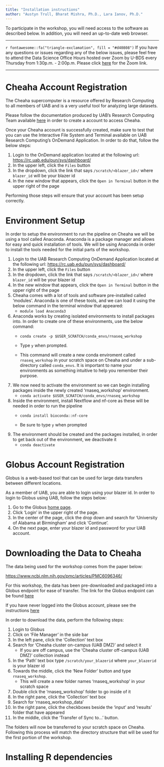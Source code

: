 ```yaml
---
title: "Installation instructions"
author: "Austyn Trull, Bharat Mishra, Ph.D., Lara Ianov, Ph.D."
---
```


To participate in the workshop, you will need access to the software as described below. In addition, you will need an up-to-date web browser.

------------------------------------------------------------------------

`r fontawesome::fa("triangle-exclamation", fill = "#d40808")` If you have any questions or issues regarding any of the below issues, please feel free to attend the Data Science Office Hours hosted over Zoom by U-BDS every Thursday from 1:30p.m. - 2:00p.m. Please click [here](https://uab.zoom.us/meeting/register/tZ0rduCuqzotGtHShsawHLyRROqH3Sdz71mf) for the Zoom link.

------------------------------------------------------------------------

# Cheaha Account Registration {#cheaha_account}

The Cheaha supercomputer is a resource offered by Research Computing to all members of UAB and is a very useful tool for analyzing large datasets.

Please follow the documentation produced by UAB's Research Computing Team available [here](https://docs.rc.uab.edu/account_management/cheaha_account/#creating-a-new-account) in order to create a account to access Cheaha.

Once your Cheaha account is successfully created, make sure to test that you can use the Interactive File System and Terminal available on UAB Research Computing's OnDemand Application. In order to do that, follow the below steps:

1.  Login to the OnDemand application located at the following url: <https://rc.uab.edu/pun/sys/dashboard/>
2.  In the upper left, click the `Files` button
3.  In the dropdown, click the link that says `/scratch/<blazer_id>/` where `blazer_id` will be your blazer id
4.  In the new window that appears, click the `Open in Terminal` button in the upper right of the page

Performing those steps will ensure that your account has been setup correctly.

# Environment Setup

In order to setup the environment to run the pipeline on Cheaha we will be using a tool called Anaconda. Anaconda is a package manager and allows for easy and quick installation of tools. We will be using Anaconda in order to install the tools needed for the initial parts of the workshop.

1.  Login to the UAB Research Computing OnDemand Application located at the following url: <https://rc.uab.edu/pun/sys/dashboard/>
2.  In the upper left, click the `Files` button
3.  In the dropdown, click the link that says `/scratch/<blazer_id>/` where `blazer_id` will be your blazer id
4.  In the new window that appears, click the `Open in Terminal` button in the upper right of the page
5.  Cheaha comes with a lot of tools and software pre-installed called 'modules'. Anaconda is one of these tools, and we can load it using the below command in the terminal window that appeared:
    -   `module load Anaconda3`
6.  Anaconda works by creating isolated environments to install packages into. In order to create one of these environments, use the below command:
    -   `conda create -p $USER_SCRATCH/conda_envs/rnaseq_workshop`

    -   Type `y` when prompted.

    -   This command will create a new conda enviroment called `rnaseq_workshop` in your scratch space on Cheaha and under a sub-directory called `conda_envs`. It is important to name your environments as something intuitive to help you remember their purpose.
7.  We now need to activate the environment so we can begin installing packages inside the newly created 'rnaseq_workshop' environment.
    -   `conda activate $USER_SCRATCH/conda_envs/rnaseq_workshop`
8.  Inside the environment, install Nextflow and nf-core as these will be needed in order to run the pipeline
    -   `conda install bioconda::nf-core`

    -   Be sure to type `y` when prompted
9.  The environment should be created and the packages installed, in order to get back out of the environment, we deactivate it
    -   `conda deactivate`

# Globus Account Registration {#globus_account}

Globus is a web-based tool that can be used for large data transfers between different locations.

As a member of UAB, you are able to login using your blazer id. In order to login to Globus using UAB, follow the steps below:

1.  Go to the Globus [home page](https://www.globus.org/).
2.  Click 'Login' in the upper right of the page.
3.  In the center of the page, click the drop down and search for 'University of Alabama at Birmingham' and click 'Continue'.
4.  On the next page, enter your blazer id and password for your UAB account.

# Downloading the Data to Cheaha {#data_download}

The data being used for the workshop comes from the paper below:

<https://www.ncbi.nlm.nih.gov/pmc/articles/PMC6096346/>

For this workshop, the data has been pre-downloaded and packaged into a Globus endpoint for ease of transfer. The link for the Globus endpoint can be found [here](https://app.globus.org/file-manager?origin_id=c8838c0b-c94c-4970-9194-c32f20911e28&origin_path=%2F)

If you have never logged into the Globus account, please see the instructions [here](#globus_account)

In order to download the data, perform the following steps:

1.  Login to Globus
2.  Click on 'File Manager' in the side bar
3.  In the left pane, click the 'Collection' text box
4.  Search for 'Cheaha cluster on-campus (UAB DMZ)' and select it
    -   If you are off campus, use the 'Cheaha cluster off-campus (UAB DMZ)' collection instead
5.  In the 'Path' text box type `/scratch/your_blazerid` where `your_blazerid` is your blazer id
6.  Towards the middle, click the 'New Folder' button and type `rnaseq_workshop`.
    -   This will create a new folder names 'rnaseq_workshop' in your scratch space
7.  Double click the 'rnaseq_workshop' folder to go inside of it
8.  In the right pane, click the 'Collection' text box
9.  Search for 'rnaseq_workshop_data'
10. In the right pane, click the checkboxes beside the 'input' and 'results' folder that have appeared
11. In the middle, click the 'Transfer of Sync to...' button.

The folders will now be transferred to your scratch space on Cheaha. Following this process will match the directory structure that will be used for the first portion of the workshop.

# Installing R dependencies

<!-- TODO: see issue #2 -->
